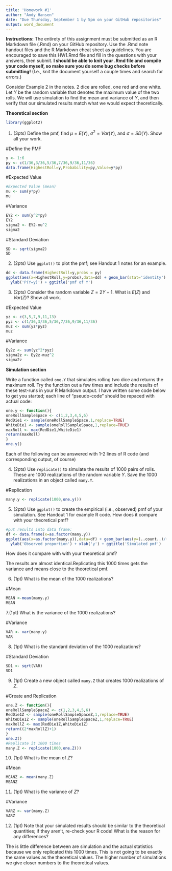---
title: 'Homework #1'
author: "Andy Hansen"
date: "Due Thursday, September 1 by 5pm on your GitHub repositories"
output: word_document
---

**Instructions:** The entirety of this assignment must be submitted as an R Markdown file (.Rmd) on your GitHub repository.  Use the .Rmd note handout files and the R Markdown cheat sheet as guidelines.  You are encouraged to save this HW1.Rmd file and fill in the questions with your answers, then submit.  **I should be able to knit your .Rmd file and compile your code myself, so make sure you do some bug checks before submitting!** (I.e., knit the document yourself a couple times and search for errors.)

Consider Example 2 in the notes.  2 dice are rolled, one red and one white.  Let $Y$ be the random variable that denotes the maximum value of the two rolls.  We will use simulation to find the mean and variance of $Y$, and then verify that our simulated results match what we would expect theoretically.

**Theoretical section**
```{r,echo=FALSE}
library(ggplot2)
```


1. (3pts) Define the pmf, find $\mu = E(Y)$, $\sigma^2 = Var(Y)$, and $\sigma = SD(Y)$.  Show all your work.


#Define the PMF
```{r,eval=TRUE}
y <- 1:6
py <- c(1/36,3/36,5/36,7/36,9/36,11/36)
data.frame(HighestRoll=y,Probability=py,Value=y*py)
```
#Expected Value
```{r}
#Expected Value (mean)
mu <- sum(y*py)
mu
```
#Variance
```{r}
EY2 <- sum(y^2*py)
EY2
sigma2 <- EY2-mu^2
sigma2

```
#Standard Deviation
```{r}
SD <- sqrt(sigma2)
SD
```



2. (2pts)  Use `ggplot()` to plot the pmf; see Handout 1 notes for an example.

```{r,eval=TRUE}
dd <- data.frame(HighestRoll=y,probs = py)
ggplot(aes(x=HighestRoll,y=probs),data=dd) + geom_bar(stat='identity') + 
  ylab('P(Y=y)') + ggtitle('pmf of Y')
```


3. (2pts)  Consider the random variable $Z=2Y+1$.  What is $E(Z)$ and $Var(Z)$?  Show all work. 

#Expected Value
```{r,eval=TRUE}
yz <- c(3,5,7,9,11,13)
pyz <- c(1/36,3/36,5/36,7/36,9/36,11/36)
muz <- sum(yz*pyz)
muz
```
#Variance
```{r}
Ey2z <- sum(yz^2*pyz)
sigma2z <- Ey2z-muz^2
sigma2z 
```

**Simulation section**  

Write a function called `one.Y` that simulates rolling two dice and returns the maximum roll.  Try the function out a few times and include the results of these test-runs in your R Markdown output. I have written some code below to get you started; each line of "pseudo-code" should be repaced with actual code:

<!--NOTE: You should probably change the below code to eval=TRUE when you submit, else your function will not be compiled and your pdf/word/HTML file will not reproduce any output!  -->

```{r,eval=TRUE}
one.y <- function(){
oneRollSampleSpace <- c(1,2,3,4,5,6)
RedDie1 <- sample(oneRollSampleSpace,1,replace=TRUE)
WhiteDie1 <- sample(oneRollSampleSpace,1,replace=TRUE)
maxRoll <- max(RedDie1,WhiteDie1)
return(maxRoll)
}
one.y()
```

Each of the following can be answered with 1-2 lines of R code (and corresponding output, of course)

4. (2pts) Use `replicate()` to simulate the results of 1000 pairs of rolls.  These are 1000 realizations of the random variable $Y$. Save the 1000 realizations in an object called `many.Y`.

#Replication
```{r,eval=TRUE}
many.y <- replicate(1000,one.y())
```

5.  (2pts) Use `ggplot()` to create the empirical (i.e., observed) pmf of your simulation.  See Handout 1 for example R code.  How does it compare with your theoretical pmf?
```{r,eval=TRUE}
#put results into data frame:
df <- data.frame(x=as.factor(many.y))
ggplot(aes(x=as.factor(many.y)),data=df) + geom_bar(aes(y=(..count..)/(sum(..count..)))) +
  ylab('Observed proportion') + xlab('y') + ggtitle('Simulated pmf')

```
How does it compare with with your theoretical pmf?

The results are almost identical.Replicating this 1000 times gets the variance and means close to the theoretical pmf.

6. (1pt)  What is the mean of the 1000 realizations?

#Mean
```{r,eval=TRUE}
MEAN <-mean(many.y)
MEAN
```

7.(1pt)  What is the variance of the 1000 realizations?

#Variance
```{r,eval=TRUE}
VAR <- var(many.y)
VAR
```

8.  (1pt) What is the standard deviation of the 1000 realizations?

#Standard Deviation
```{r,eval=TRUE}
SD1 <- sqrt(VAR)
SD1
```

9. (1pt)  Create a new object called `many.Z` that creates 1000 realizations of $Z$.

#Create and Replication
```{r,eval=TRUE}
one.Z <- function(){
oneRollSampleSpaceZ <- c(1,2,3,4,5,6)
RedDie1Z <- sample(oneRollSampleSpaceZ,1,replace=TRUE)
WhiteDie1Z <- sample(oneRollSampleSpaceZ,1,replace=TRUE)
maxRollZ <- max(RedDie1Z,WhiteDie1Z)
return((2*maxRollZ)+1)
}
one.Z()
#Replicate it 1000 times
many.Z <- replicate(1000,one.Z())
```

10. (1pt)  What is the mean of $Z$?

#Mean
```{r,eval=TRUE}
MEANZ <- mean(many.Z)
MEANZ
```

11. (1pt)  What is the variance of $Z$?

#Variance
```{r,eval=TRUE}
VARZ <- var(many.Z)
VARZ
```

12. (1pt) Note that your simulated results should be similar to the theoretical quantities; if they aren't, re-check your R code!  What is the reason for any differences?

The is little difference between are simulation and the actual statistics because we only replicated this 1000 times. This is not going to be exactly the same values as the theoretical values. The higher number of simulations we give closer numbers to the theoretical values. 
